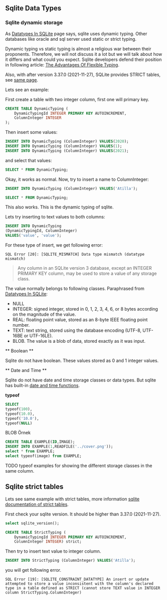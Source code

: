## Sqlite Data Types

### Sqlite dynamic storage

As [Datatypes In SQLite](https://sqlite.org/datatype3.html) page says, sqlite uses dynamic typing.
Other databases like oracle and sql server used static or strict typing.



Dynamic typing vs static typing is almost a religious war between their proponents.
Therefore, we will not discuss it a lot but we will talk about how it differs and what could you expect.
Sqlite developers defend their position in following article: [The Advantages Of Flexible Typing](https://sqlite.org/flextypegood.html).


Also, with after version 3.37.0 (2021-11-27), SQLite provides STRICT tables, see [same page](https://sqlite.org/datatype3.html).


Lets see an example:

First create a table with two integer column, first one will primary key.

```sql
CREATE TABLE DynamicTyping (
	DynamicTypingId INTEGER PRIMARY KEY AUTOINCREMENT,
	ColumnInteger INTEGER
);
```
Then insert some values: 

```sql
INSERT INTO DynamicTyping (ColumnInteger) VALUES(2020);
INSERT INTO DynamicTyping (ColumnInteger) VALUES(1);
INSERT INTO DynamicTyping (ColumnInteger) VALUES(2021);
```

and select that values:

```sql
SELECT * FROM DynamicTyping;
```


Okay, it works as normal.
Now, try to insert a name to ColumnInteger:

```sql
INSERT INTO DynamicTyping (ColumnInteger) VALUES('Atilla');
```


```sql
SELECT * FROM DynamicTyping;
```

This also works.
This is the dynamic typing of sqlite.

Lets try inserting to text values to both columns:

```sql
INSERT INTO DynamicTyping
(DynamicTypingId, ColumnInteger)
VALUES('value', 'value');

```

For these type of insert, we get following error:

```
SQL Error [20]: [SQLITE_MISMATCH] Data type mismatch (datatype mismatch)
```

> Any column in an SQLite version 3 database, except an INTEGER PRIMARY KEY column, may be used to store a value of any storage class.



The value normally belongs to following classes.
Paraphrased from [Datatypes In SQLite](https://sqlite.org/datatype3.html):

- NULL
- INTEGER: signed integer, stored in 0, 1, 2, 3, 4, 6, or 8 bytes according on the magnitude of the value.
- REAL:  floating point value, stored as an 8-byte IEEE floating point number.
- TEXT: text string, stored using the database encoding (UTF-8, UTF-16BE or UTF-16LE).
- BLOB. The value is a blob of data, stored exactly as it was input.


** Boolean ** 

Sqlite do not have boolean.
These values stored as 0 and 1 integer values.

** Date and Time **

Sqlite do not have date and time storage classes or data types.
But sqlite has built-in [date and time functions](https://sqlite.org/lang_datefunc.html).

**typeof**

```sql
SELECT 
typeof(100),
typeof(10.0),
typeof('10.0'),
typeof(NULL)
```


BLOB Örnek

```sql
CREATE TABLE EXAMPLE(ID,IMAGE);
INSERT INTO EXAMPLE(1,READFILE('../cover.png'));
select * from EXAMPLE;
select typeof(image) from EXAMPLE;  
```


TODO typeof examples for showing the different storage classes in the same column.

 


## Sqlite strict tables


Lets see same example with strict tables, more information [sqlite documentation of strict tables](https://sqlite.org/stricttables.html).

First check your sqlite version.
It should be higher than  3.37.0 (2021-11-27).


```sql
select sqlite_version();

```


```sql
CREATE TABLE StrictTyping (
	DynamicTypingId INTEGER PRIMARY KEY AUTOINCREMENT,
	ColumnInteger INTEGER) strict;
```

Then try to insert text value to integer column.

```sql
INSERT INTO StrictTyping (ColumnInteger) VALUES('Atilla');
```

you will get following error.

```
SQL Error [19]: [SQLITE_CONSTRAINT_DATATYPE] An insert or update attempted to store a value inconsistent with the column's declared type in a table defined as STRICT (cannot store TEXT value in INTEGER column StrictTyping.ColumnInteger)
```




